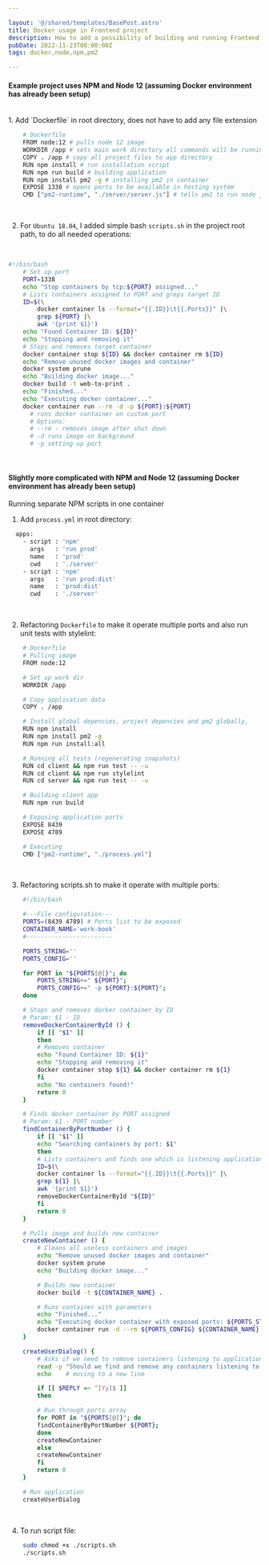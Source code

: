 ```yaml
---

layout: '@/shared/templates/BasePost.astro'
title: Docker usage in Frontend project
description: How to add a possibility of building and running Frontend project in Docker container
pubDate: 2022-11-23T00:00:00Z
tags: docker,node,npm,pm2

---
```





#### Example project uses NPM and Node 12 (assuming Docker environment has already been setup)
<br />
1. Add `Dockerfile` in root directory, does not have to add any file extension
<br />

```bash
    # Dockerfile
    FROM node:12 # pulls node 12 image
    WORKDIR /app # sets main work directory all commands will be running
    COPY . /app # copy all project files to app directory
    RUN npm install # run installation script
    RUN npm run build # building application
    RUN npm install pm2 -g # installing pm2 in container
    EXPOSE 1338 # opens ports to be available in hosting system
    CMD ["pm2-runtime", "./server/server.js"] # tells pm2 to run node js file

```
<br />

2. For `Ubuntu 18.04`, I added simple bash `scripts.sh` in the project root path, to do all needed operations:
<br />

```bash
#!/bin/bash
    # Set up port
    PORT=1338
    echo "Stop containers by tcp:${PORT} assigned..."
    # Lists containers assigned to PORT and greps target ID
    ID=$(\
        docker container ls --format="{{.ID}}\t{{.Ports}}" |\
        grep ${PORT} |\
        awk '{print $1}')
    echo "Found Container ID: ${ID}"
    echo "Stopping and removing it"
    # Stops and removes target container
    docker container stop ${ID} && docker container rm ${ID}
    echo "Remove unused docker images and container"
    docker system prune
    echo "Building docker image..."
    docker build -t web-to-print .
    echo "Finished..."
    echo "Executing docker container..."
    docker container run --rm -d -p ${PORT}:${PORT}
      # runs docker container on custom port
      # Options:
      # --rm - removes image after shut down
      # -d runs image on background
      # -p setting up port

```
<br />

#### Slightly more complicated with NPM and Node 12 (assuming Docker environment has already been setup)

Running separate NPM scripts in one container
<br />

1. Add `process.yml` in root directory:
```bash
  apps:
    - script : 'npm'
      args   : 'run prod'
      name   : 'prod'
      cwd    : './server'
    - script : 'npm'
      args   : 'run prod:dist'
      name   : 'prod:dist'
      cwd    : './server'
```
<br />

2. Refactoring `Dockerfile` to make it operate multiple ports and also run unit tests with stylelint:
```bash
    # Dockerfile
    # Pulling image
    FROM node:12

    # Set up work dir
    WORKDIR /app

    # Copy application data
    COPY . /app

    # Install global depencies, project depencies and pm2 globally,
    RUN npm install
    RUN npm install pm2 -g
    RUN npm run install:all

    # Running all tests (regenerating snapshots)
    RUN cd client && npm run test -- -u
    RUN cd client && npm run stylelint
    RUN cd server && npm run test -- -u

    # Building client app
    RUN npm run build

    # Exposing application ports
    EXPOSE 8439
    EXPOSE 4789

    # Executing
    CMD ["pm2-runtime", "./process.yml"]
```
<br />

3. Refactoring scripts.sh to make it operate with multiple ports:
```bash
    #!/bin/bash

    #---File configuration---
    PORTS=(8439 4789) # Ports list to be exposed
    CONTAINER_NAME='work-book'
    #------------------------

    PORTS_STRING=''
    PORTS_CONFIG=''

    for PORT in "${PORTS[@]}"; do
        PORTS_STRING+=" ${PORT}";
        PORTS_CONFIG+=" -p ${PORT}:${PORT}";
    done

    # Stops and removes docker container by ID
    # Param: $1 - ID
    removeDockerContainerById () {
        if [[ "$1" ]]
        then
        # Removes container
        echo "Found Container ID: ${1}"
        echo "Stopping and removing it"
        docker container stop ${1} && docker container rm ${1}
        fi
        echo "No containers found!"
        return 0
    }

    # Finds docker container by PORT assigned
    # Param: $1 - PORT number
    findContainerByPortNumber () {
        if [[ "$1" ]]
        echo "Searching containers by port: $1"
        then
        # Lists containers and finds one which is listening application port
        ID=$(\
        docker container ls --format="{{.ID}}\t{{.Ports}}" |\
        grep ${1} |\
        awk '{print $1}')
        removeDockerContainerById "${ID}"
        fi
        return 0
    }

    # Pulls image and builds new container
    createNewContainer () {
        # Cleans all useless containers and images
        echo "Remove unused docker images and container"
        docker system prune
        echo "Building docker image..."

        # Builds new container
        docker build -t ${CONTAINER_NAME} .

        # Runs container with parameters
        echo "Finished..."
        echo "Executing docker container with exposed ports: ${PORTS_STRING}..."
        docker container run -d --rm ${PORTS_CONFIG} ${CONTAINER_NAME}
    }

    createUserDialog() {
        # Asks if we need to remove containers listening to application ports
        read -p "Should we find and remove any containers listening to: ${PORTS_STRING} ? [y/N] " -n 1 -r
        echo    # moving to a new line

        if [[ $REPLY =~ ^[Yy]$ ]]
        then

        # Run through ports array
        for PORT in "${PORTS[@]}"; do
        findContainerByPortNumber ${PORT};
        done
        createNewContainer
        else
        createNewContainer
        fi
        return 0
    }

    # Run application
    createUserDialog

```
<br />

4. To run script file:
```bash
    sudo chmod +x ./scripts.sh
    ./scripts.sh
```


